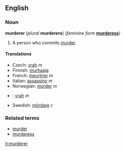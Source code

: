 ==English==
===Noun===
'''murderer''' (''plural'' '''murderers''') (''feminine form'' '''[[murderess]]''')

#A person who commits [[murder]].

====Translations====
*Czech: [[vrah]] ''m''
*Finnish: [[murhaaja]]
*French: [[meurtrier]] ''m''
*Italian: [[assassino]] ''m''
*Norwegian: [[morder]] ''m''
*{{sk}}: [[vrah#Slovak|vrah]] ''m''
*Swedish: [[mördare]] ''c''

===Related terms===
*[[murder]]
*[[murderess]]

[[it:murderer]]